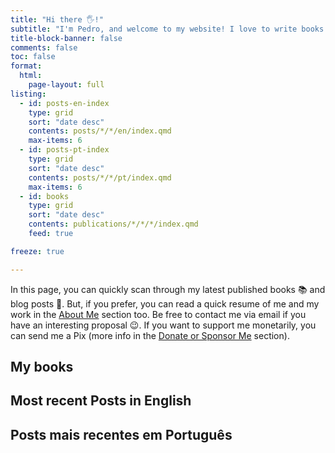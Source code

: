 ```yaml
---
title: "Hi there 🖐️!"
subtitle: "I'm Pedro, and welcome to my website! I love to write books about programming, and to develop open-source software"
title-block-banner: false
comments: false 
toc: false
format:
  html:
    page-layout: full
listing:
  - id: posts-en-index
    type: grid
    sort: "date desc"
    contents: posts/*/*/en/index.qmd
    max-items: 6
  - id: posts-pt-index
    type: grid
    sort: "date desc"
    contents: posts/*/*/pt/index.qmd
    max-items: 6
  - id: books
    type: grid
    sort: "date desc"
    contents: publications/*/*/*/index.qmd
    feed: true

freeze: true

---
```


In this page, you can quickly scan through my latest published books 📚 and blog posts 📌. But, if you prefer, you can read a quick resume of me and my work in the [About Me](about.qmd) section too. Be free to contact me via email if you have an interesting proposal 😉. If you want to support me monetarily, you can send me a Pix (more info in the [Donate or Sponsor Me](donate.qmd) section).

## My books

::: {#books}
:::

## Most recent Posts in English

::: {#posts-en-index}
:::

## Posts mais recentes em Português

::: {#posts-pt-index}
:::





